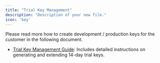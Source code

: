 ```yaml
---
title: "Trial Key Management"
description: "Description of your new file."
icon: 'key'
---
```


Please read more how to create development / production keys for the customer in the following document.

* [Trial Key Management Guide](https://docs.google.com/document/d/1k4-_ZCgyejS9UKA7AwkSB-l2TEZcnK2454o2joIgm4k/edit?tab=t.0#heading=h.ziaohggn8z8d): Includes detailed instructions on generating and extending 14-day trial keys.